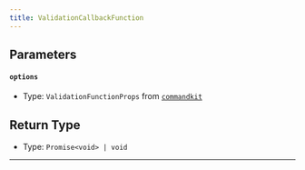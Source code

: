 ```yaml
---
title: ValidationCallbackFunction
---
```


## Parameters

#### `options`

- Type: `ValidationFunctionProps` from [`commandkit`](https://www.npmjs.com/package/commandkit)

## Return Type

- Type: `Promise<void> | void`
---